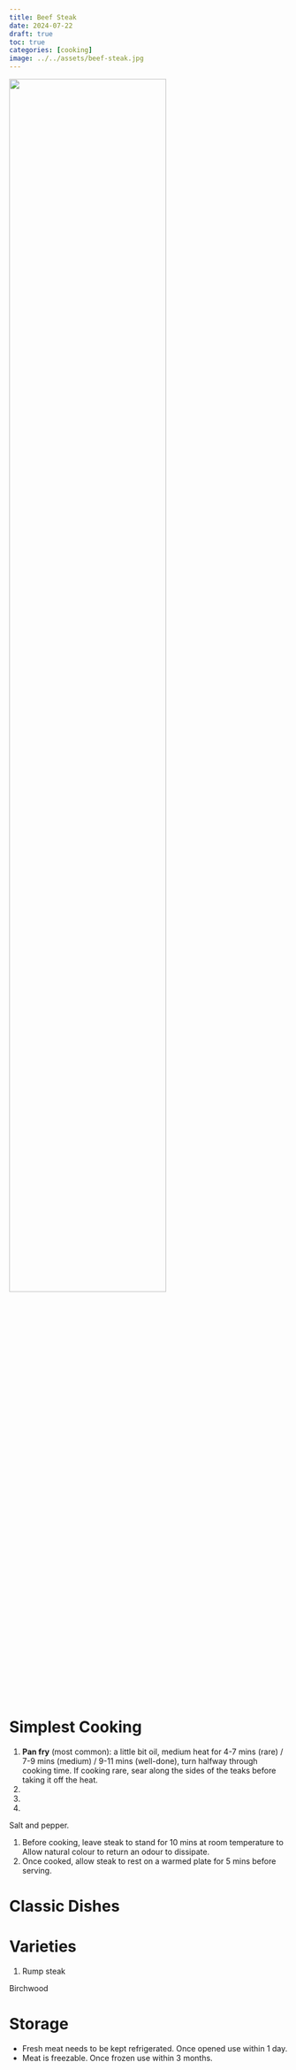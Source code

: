 ```yaml
---
title: Beef Steak
date: 2024-07-22
draft: true
toc: true
categories: [cooking]
image: ../../assets/beef-steak.jpg
---
```


![](../../assets/beef-steak.ipg){fig-align="center" width=75%}


# Simplest Cooking

1. **Pan fry** (most common): a little bit oil, medium heat for 4-7 mins (rare) / 7-9 mins (medium) / 9-11 mins (well-done), turn halfway through cooking time. If cooking rare, sear along the sides of the teaks before taking it off the heat.
2.
3.
4.



::: {.callout-note title="Condiment"}
Salt and pepper.
:::

::: {.callout-tip title="Cooking Tips"}
1. Before cooking, leave steak to stand for 10 mins at room temperature to Allow natural colour to return an odour to dissipate.
2. Once cooked, allow steak to rest on a warmed plate for 5 mins before serving.

:::

# Classic Dishes



# Varieties

1. Rump steak

Birchwood


# Storage

-  Fresh meat needs to be kept refrigerated. Once opened use within 1 day.
- Meat is freezable. Once frozen use within 3 months.
